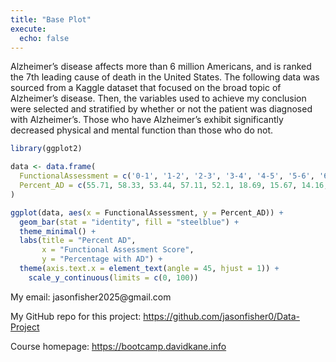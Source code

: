 ```yaml
---
title: "Base Plot"
execute: 
  echo: false
---
```


Alzheimer's disease affects more than 6 million Americans, and is ranked the 7th leading cause of death in the United States. The following data was sourced from a Kaggle dataset that focused on the broad topic of Alzheimer's disease. Then, the variables used to achieve my conclusion were selected and stratified by whether or not the patient was diagnosed with Alzheimer's. Those who have Alzheimer's exhibit significantly decreased physical and mental function than those who do not.

```r
library(ggplot2)

data <- data.frame(
  FunctionalAssessment = c('0-1', '1-2', '2-3', '3-4', '4-5', '5-6', '6-7', '7-8', '8-9', '9-10'),
  Percent_AD = c(55.71, 58.33, 53.44, 57.11, 52.1, 18.69, 15.67, 14.16, 15.35, 16.1)
)

ggplot(data, aes(x = FunctionalAssessment, y = Percent_AD)) +
  geom_bar(stat = "identity", fill = "steelblue") +
  theme_minimal() +
  labs(title = "Percent AD",
       x = "Functional Assessment Score",
       y = "Percentage with AD") +
  theme(axis.text.x = element_text(angle = 45, hjust = 1)) + 
    scale_y_continuous(limits = c(0, 100))

```






My email: jasonfisher2025@gmail.com

My GitHub repo for this project: <https://github.com/jasonfisher0/Data-Project>

Course homepage: <https://bootcamp.davidkane.info>